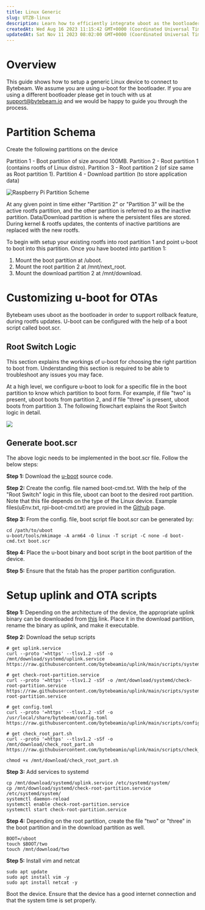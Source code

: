 ```yaml
---
title: Linux Generic
slug: UTZB-linux
description: Learn how to efficiently integrate uboot as the bootloader for your device with this comprehensive document. From partition schema creation to switching logic implementation, this guide covers it all. Discover the steps to generate the boot.scr file, down
createdAt: Wed Aug 16 2023 11:15:42 GMT+0000 (Coordinated Universal Time)
updatedAt: Sat Nov 11 2023 08:02:00 GMT+0000 (Coordinated Universal Time)
---
```


# Overview

This guide shows how to setup a generic Linux device to connect to Bytebeam. We assume you are using u-boot for the bootloader. If you are using a different bootloader please get in touch with us at support@bytebeam.io and we would be happy to guide you through the process.

# Partition Schema

Create the following partitions on the device

Partition 1 - Boot partition of size around 100MB.
Partition 2 - Root partition 1 (contains rootfs of Linux distro).
Partition 3 - Root partition 2 (of size same as Root partition 1).
Partition 4 - Download partition (to store application data)



![](/assets/9JNAg0SDuj-FxYwa-xZsJ_6partitioninfo.png "Raspberry Pi Partition Scheme")

At any given point in time either "Partition 2" or "Partition 3" will be the active rootfs partition, and the other partition is referred to as the inactive partition. Data/Download partition is where the persistent files are stored. During kernel & rootfs updates, the contents of inactive partitions are replaced with the new rootfs. &#x20;

To begin with setup your existing rootfs into root partition 1 and point u-boot to boot into this partition. Once you have booted into partition 1:

1. Mount the boot partition at /uboot.
2. Mount the root partition 2 at /mnt/next\_root.
3. Mount the download partition 2 at /mnt/download.

# Customizing u-boot for OTAs

Bytebeam uses uboot as the bootloader in order to support rollback feature, during rootfs updates. U-boot can be configured with the help of a boot script called boot.scr.&#x20;

## Root Switch Logic

This section explains the workings of u-boot for choosing the right partition to boot from. Understanding this section is required to be able to troubleshoot any issues you may face.

At a high level, we configure u-boot to look for a specific file in the boot partition to know which partition to boot form. For example, if file "two" is present, uboot boots from partition 2, and if file "three" is present, uboot boots from partition 3. The following flowchart explains the Root Switch logic in detail.

![](/assets/Iuie2A1wl_ve7L_6I4iRh_flowchart.png)

## Generate boot.scr&#x20;

The above logic needs to be implemented in the boot.scr file. Follow the below steps:&#x20;

**Step 1:** Download the [u-boot](https://github.com/u-boot/u-boot) source code.

**Step 2:** Create the config. file named boot-cmd.txt. With the help of the "Root Switch" logic in this file, uboot can boot to the desired root partition. Note that this file depends on the type of the Linux device. Example files(uEnv.txt, rpi-boot-cmd.txt) are provied in the [Github](https://github.com/bytebeamio/uplink/tree/main/scripts) page. &#x20;

**Step 3:**  From the config. file, boot script file boot.scr can be generated by:

```shell
cd /path/to/uboot
u-boot/tools/mkimage -A arm64 -O linux -T script -C none -d boot-cmd.txt boot.scr
```

**Step 4:** Place the u-boot binary and boot script in the boot partition of the device.

**Step 5:** Ensure that the fstab has the proper partition configuration.

# Setup uplink and OTA scripts

**Step 1:** Depending on the architecture of the device, the appropriate uplink binary can be downloaded from [this](https://github.com/bytebeamio/uplink/releases) link. Place it in the download partition, rename the binary as uplink, and make it executable.

**Step 2:** Download the setup scripts

```shell
# get uplink.service
curl --proto '=https' --tlsv1.2 -sSf -o /mnt/download/systemd/uplink.service https://raw.githubusercontent.com/bytebeamio/uplink/main/scripts/systemd/uplink.service

# get check-root-partition.service
curl --proto '=https' --tlsv1.2 -sSf -o /mnt/download/systemd/check-root-partition.service https://raw.githubusercontent.com/bytebeamio/uplink/main/scripts/systemd/check-root-partition.service

# get config.toml 
curl --proto '=https' --tlsv1.2 -sSf -o /usr/local/share/bytebeam/config.toml https://raw.githubusercontent.com/bytebeamio/uplink/main/scripts/config.toml

# get check_root_part.sh
curl --proto '=https' --tlsv1.2 -sSf -o /mnt/download/check_root_part.sh https://raw.githubusercontent.com/bytebeamio/uplink/main/scripts/check_root_part.sh

chmod +x /mnt/download/check_root_part.sh
```

**Step 3:** Add services to systemd

```shell
cp /mnt/download/systemd/uplink.service /etc/systemd/system/
cp /mnt/download/systemd/check-root-partition.service /etc/systemd/system/
systemctl daemon-reload
systemctl enable check-root-partition.service
systemctl start check-root-partition.service
```

**Step 4:** Depending on the root partition, create the file "two" or "three" in the boot partition and in the download partition as well.

```shell
BOOT=/uboot
touch $BOOT/two
touch /mnt/download/two
```

**Step 5:** Install vim and netcat

```shell
sudo apt update 
sudo apt install vim -y
sudo apt install netcat -y
```

Boot the device. Ensure that the device has a good internet connection and that the system time is set properly.&#x20;

